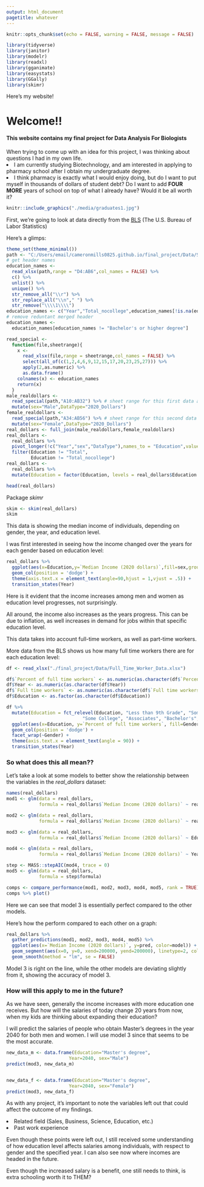 ```yaml
---
output: html_document
pagetitle: whatever
---
```


```r
knitr::opts_chunk$set(echo = FALSE, warning = FALSE, message = FALSE)

library(tidyverse)
library(janitor)
library(modelr)
library(readxl)
library(gganimate)
library(easystats)
library(GGally)
library(skimr)
```

Here's my website! 


# Welcome!!

#### This website contains my final project for Data Analysis For Biologists

When trying to come up with an idea for this project, I was thinking about questions I had in my own life.
   <li>I am currently studying Biotechnology, and am interested in applying to pharmacy school after I obtain my undergraduate degree.</li>
   <li>I think pharmacy is exactly what I would enjoy doing, but do I want to put myself in thousands of dollars of student debt? Do I want to add **FOUR MORE** years of school on top of what I already have? Would it be all worth it?</li>

```r
knitr::include_graphics("./media/graduates1.jpg")

```
First, we're going to look at data directly from the [BLS](https://www.bls.gov/) (The U.S. Bureau of Labor Statistics)

Here's a glimps: 
```r
theme_set(theme_minimal())
path <- "C:/Users/email/cameronmills0825.github.io/final_project/Data/Salaries_Among_Students_Based_On_Demographics.xlsx"
# get header names
education_names <-
  read_xlsx(path,range = "D4:AB6",col_names = FALSE) %>% 
  c() %>% 
  unlist() %>% 
  unique() %>% 
  str_remove_all("\\r") %>% 
  str_replace_all("\\n"," ") %>% 
  str_remove("\\\\1\\\\")
education_names <- c("Year","Total_nocollege",education_names[!is.na(education_names)])
# remove reduntant merged header
education_names <-
  education_names[education_names != "Bachelor's or higher degree"]

read_special <-
  function(file,sheetrange){
    x <- 
      read_xlsx(file,range = sheetrange,col_names = FALSE) %>% 
      select(all_of(c(1,2,4,6,9,12,15,17,20,23,25,27))) %>% 
      apply(2,as.numeric) %>% 
      as.data.frame()
    colnames(x) <- education_names
    return(x)
  }
male_realdollars <-
  read_special(path,"A10:AB32") %>% # sheet range for this first data area
  mutate(sex="Male",DataType="2020_Dollars")
female_realdollars <-
  read_special(path,"A34:AB56") %>% # sheet range for this second data area
  mutate(sex="Female",DataType="2020_Dollars")
real_dollars <- full_join(male_realdollars,female_realdollars)
real_dollars <-
  real_dollars %>%
  pivot_longer(!c("Year","sex","DataType"),names_to = "Education",values_to = "Median Income (2020 dollars)") %>% 
  filter(Education != "Total",
         Education != "Total_nocollege") 
real_dollars <-
  real_dollars %>%   
  mutate(Education = factor(Education, levels = real_dollars$Education %>% unique))

head(real_dollars)
```

Package *skimr*

```r
skim <- skim(real_dollars)
skim
```





This data is showing the median income of individuals, depending on gender, the year, and education level. 

I was first interested in seeing how the income changed over the years for each gender based on education level: 
```r
real_dollars %>%
  ggplot(aes(x=Education,y=`Median Income (2020 dollars)`,fill=sex,group=sex)) +
  geom_col(position = 'dodge') +
  theme(axis.text.x = element_text(angle=90,hjust = 1,vjust = .5)) +
  transition_states(Year)
```
Here is it evident that the income increases among men and women as education level progresses, not surprisingly. 

All around, the income also increases as the years progress. This can be due to inflation, as well increases in demand for jobs within that specific education level. 

This data takes into account full-time workers, as well as part-time workers. 

More data from the BLS shows us how many full time workers there are for each education level: 

```r
df <- read_xlsx("./final_project/Data/Full_Time_Worker_Data.xlsx")

df$`Percent of full time workers` <- as.numeric(as.character(df$`Percent of full time workers`))
df$Year <- as.numeric(as.character(df$Year))
df$`Full time workers` <- as.numeric(as.character(df$`Full time workers`))
df$Education <- as.factor(as.character(df$Education))

df %>% 
  mutate(Education = fct_relevel(Education, "Less than 9th Grade", "Some High School", "High School", 
                            "Some College", "Associates", "Bachelor's", "Master's", "Professional", "Doctor's")) %>% 
  ggplot(aes(x=Education, y=`Percent of full time workers`, fill=Gender, group=Gender)) + 
  geom_col(position = 'dodge') + 
  facet_wrap(~Gender) + 
  theme(axis.text.x = element_text(angle = 90)) + 
  transition_states(Year)
```

### So what does this all mean??

Let's take a look at some models to better show the relationship between the variables in the *real_dollars* dataset: 

```r
names(real_dollars)
mod1 <- glm(data = real_dollars, 
            formula = real_dollars$`Median Income (2020 dollars)` ~ real_dollars$Year * real_dollars$Education)

mod2 <- glm(data = real_dollars, 
            formula = real_dollars$`Median Income (2020 dollars)` ~ real_dollars$Education + real_dollars$Year)

mod3 <- glm(data = real_dollars, 
            formula = real_dollars$`Median Income (2020 dollars)` ~ Education * Year * sex)

mod4 <- glm(data = real_dollars, 
            formula = real_dollars$`Median Income (2020 dollars)` ~ Year * Education)

step <- MASS::stepAIC(mod4, trace = 0)
mod5 <- glm(data = real_dollars, 
            formula = step$formula)

comps <- compare_performance(mod1, mod2, mod3, mod4, mod5, rank = TRUE)
comps %>% plot()
```
Here we can see that model 3 is essentially perfect compared to the other models. 

Here's how the perform compared to each other on a graph: 
```r
real_dollars %>% 
  gather_predictions(mod1, mod2, mod3, mod4, mod5) %>% 
  ggplot(aes(x=`Median Income (2020 dollars)`, y=pred, color=model)) + 
  geom_segment(aes(x=0, y=0, xend=200000, yend=200000), linetype=2, color="black", alpha=.5) + 
  geom_smooth(method = "lm", se = FALSE)
```

Model 3 is right on the line, while the other models are deviating slightly from it, showing the accuracy of model 3. 

### How will this apply to me in the future? 

As we have seen, generally the income increases with more education one receives. But how will the salaries of today change 20 years from now, when my kids are thinking about expanding their education? 

I will predict the salaries of people who obtain Master's degrees in the year 2040 for both men and women. I will use model 3 since that seems to be the most accurate.

```r
new_data_m <- data.frame(Education="Master's degree", 
                       Year=2040, sex="Male")
predict(mod3, new_data_m)


new_data_f <- data.frame(Education="Master's degree", 
                       Year=2040, sex="Female")
predict(mod3, new_data_f)

```


As with any project, it's important to note the variables left out that could affect the outcome of my findings. 

<li> Related field (Sales, Business, Science, Education, etc.) </li>
<li> Past work experience </li>

Even though these points were left out, I still received some understanding of how education level affects salaries among individuals, with respect to gender and the specified year. I can also see now where incomes are headed in the future.

Even though the increased salary is a benefit, one still needs to think, is extra schooling worth it to THEM? 





